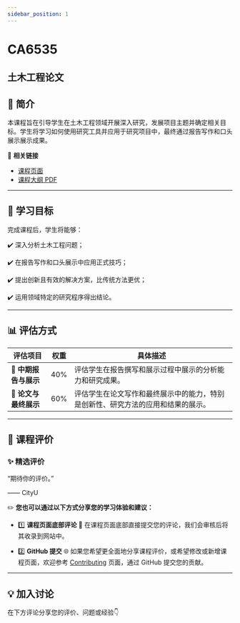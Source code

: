 ```yaml
---
sidebar_position: 1
---
```


# CA6535
## 土木工程论文

## **📘 简介**
本课程旨在引导学生在土木工程领域开展深入研究，发展项目主题并确定相关目标。学生将学习如何使用研究工具并应用于研究项目中，最终通过报告写作和口头展示展示成果。

🔗 **相关链接**
- [课程页面](https://www.cityu.edu.hk/catalogue/pg/202526/course/CA6535.htm)
- [课程大纲 PDF](https://www.cityu.edu.hk/catalogue/pg/202526/course/CA6535.pdf)

---

## **🎯 学习目标**

完成课程后，学生将能够：

✔️ 深入分析土木工程问题；

✔️ 在报告写作和口头展示中应用正式技巧；

✔️ 提出创新且有效的解决方案，比传统方法更优；

✔️ 运用领域特定的研究程序得出结论。

---

## **📊 评估方式**

| **评估项目**          | **权重** | **具体描述**                                                                                       |
|----------------------|---------|---------------------------------------------------------------------------------------------------|
| **📝 中期报告与展示**   | 40%     | 评估学生在报告撰写和展示过程中展示的分析能力和研究成果。                                              |
| **📝 论文与最终展示**   | 60%     | 评估学生在论文写作和最终展示中的能力，特别是创新性、研究方法的应用和结果的展示。                   |

---

## **💬 课程评价**

### ✨ **精选评价**
<div className={commentStyles.commentBox}>
    <p className={commentStyles.commentText}>
        “期待你的评价。”
    </p>
    <p className={commentStyles.commentAuthor}>—— CityU</p>
</div>

✏️ **您也可以通过以下方式分享您的学习体验和建议：**

- 1️⃣ **课程页面底部评论**
💬 在课程页面底部直接提交您的评论，我们会审核后将其收录到网站中。

- 2️⃣ **GitHub 提交**
🌐 如果您希望更全面地分享课程评价，或希望修改或新增课程页面，欢迎参考 [Contributing](/contributing) 页面，通过 GitHub 提交您的贡献。

---

## **💡 加入讨论**

在下方评论分享您的评价、问题或经验👇
<Utterances />